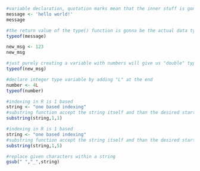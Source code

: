 ```r
#variable declaration, quotation marks mean that the inner stuff is gonna be a string
message <- 'hello world!'
message
```
```r
#the return value of the type() function is gonna be the actual data type of a variable
typeof(message)
```
```r
new_msg <- 123
new_msg
```
```r
#just purely creating a variable with numbers will give us "double" type which refers to double precision floating number
typeof(new_msg)
```
```r
#declare integer type variable by adding "L" at the end
number <- 4L
typeof(number)
```
```r
#indexing in R is 1 based
string <- "one based indexing"
#substring function accept the string itself and than the desired starting and ending point of the string variable
substring(string,1,1)
```
```r
#indexing in R is 1 based
string <- "one based indexing"
#substring function accept the string itself and than the desired starting and ending point of the string variable
substring(string,1,5)
```
```r
#replace given characters within a string
gsub(" ","_",string)
```